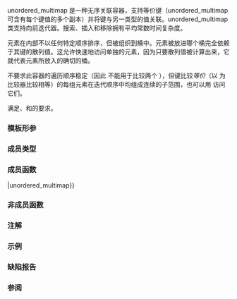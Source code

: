 {{cpp/title|unordered_multimap}}
{{cpp/container/unordered_multimap/navbar}}
{{dcl begin}}
{{dcl header|unordered_map}}
{{dcl|num=1|since=c++11|1=
template&lt;
    class Key,
    class T,
    class Hash = std::hash&lt;Key&gt;,
    class KeyEqual = std::equal_to&lt;Key&gt;,
    class Allocator = std::allocator&lt;std::pair&lt;const Key, T&gt;&gt;
&gt; class unordered_multimap;
}}
{{dcl|num=2|since=c++17|1=
namespace pmr {
    template&lt;
        class Key,
        class T,
        class Hash = std::hash&lt;Key&gt;,
        class Pred = std::equal_to&lt;Key&gt;
    &gt; using unordered_multimap =
          std::unordered_multimap&lt;Key, T, Hash, Pred,
              std::pmr::polymorphic_allocator&lt;std::pair&lt;const Key, T&gt;&gt;&gt;;
}
}}
{{dcl end}}

unordered_multimap 是一种无序关联容器，支持等价键（unordered_multimap 可含有每个键值的多个副本）并将键与另一类型的值关联。unordered_multimap 类支持向前迭代器。搜索、插入和移除拥有平均常数时间复杂度。

元素在内部不以任何特定顺序排序，但被组织到桶中。元素被放进哪个桶完全依赖于其键的散列值。这允许快速地访问单独的元素，因为只要散列值被计算出来，它就代表元素所放入的确切的桶。

不要求此容器的遍历顺序稳定（因此 {{lc|std::equal}} 不能用于比较两个 {{tt|std::unordered_multimap}}），但键比较''等价''（以 {{lc|key_eq()}} 为比较器比较相等）的每组元素在迭代顺序中均组成连续的子范围，也可以用 {{lc|equal_range()}} 访问它们。

{{tt|std::unordered_multimap}} 满足{{named req|Container}}、{{named req|AllocatorAwareContainer}}和{{named req|UnorderedAssociativeContainer}}的要求。

{{cpp/is_constexpr|since=c++26|transient=yes}}

===模板形参===
{{todo|Add descriptions of the template parameters.}}

===成员类型===
{{dsc begin}}
{{dsc hitem|类型|定义}}
{{dsc inc|cpp/container/dsc key_type|unordered_multimap}}
{{dsc inc|cpp/container/dsc mapped_type|unordered_multimap}}
{{dsc inc|cpp/container/dsc value_type|unordered_multimap}}
{{dsc inc|cpp/container/dsc size_type|unordered_multimap}}
{{dsc inc|cpp/container/dsc difference_type|unordered_multimap}}
{{dsc inc|cpp/container/dsc hasher|unordered_multimap}}
{{dsc inc|cpp/container/dsc key_equal|unordered_multimap}}
{{dsc inc|cpp/container/dsc allocator_type|unordered_multimap}}
{{dsc inc|cpp/container/dsc reference|unordered_multimap}}
{{dsc inc|cpp/container/dsc const_reference|unordered_multimap}}
{{dsc inc|cpp/container/dsc pointer|unordered_multimap}}
{{dsc inc|cpp/container/dsc const_pointer|unordered_multimap}}
{{dsc inc|cpp/container/dsc iterator|unordered_multimap}}
{{dsc inc|cpp/container/dsc const_iterator|unordered_multimap}}
{{dsc inc|cpp/container/dsc local_iterator|unordered_multimap}}
{{dsc inc|cpp/container/dsc const_local_iterator|unordered_multimap}}
{{dsc inc|cpp/container/dsc node_type|unordered_multimap}}
{{dsc end}}

===成员函数===
{{dsc begin}}
{{dsc inc|cpp/container/dsc constructor|unordered_multimap}}
{{dsc inc|cpp/container/dsc destructor|unordered_multimap}}
{{dsc inc|cpp/container/dsc operator{{=}}|unordered_multimap}}
{{dsc inc|cpp/container/dsc get_allocator|unordered_multimap}}

{{dsc h2|迭代器}}
{{dsc inc|cpp/container/dsc begin|unordered_multimap}}
{{dsc inc|cpp/container/dsc end|unordered_multimap}}

{{dsc h2|容器}}
{{dsc inc|cpp/container/dsc empty|unordered_multimap}}
{{dsc inc|cpp/container/dsc size|unordered_multimap}}
{{dsc inc|cpp/container/dsc max_size|unordered_multimap}}

{{dsc h2|修改器}}
{{dsc inc|cpp/container/dsc clear|unordered_multimap}}
{{dsc inc|cpp/container/dsc insert|unordered_multimap}}
{{dsc inc|cpp/container/dsc insert_range|unordered_multimap}}
{{dsc inc|cpp/container/dsc emplace|unordered_multimap}}
{{dsc inc|cpp/container/dsc emplace_hint|unordered_multimap}}
{{dsc inc|cpp/container/dsc erase|unordered_multimap}}
{{dsc inc|cpp/container/dsc swap|unordered_multimap}}
{{dsc inc|cpp/container/dsc extract|unordered_multimap}}
{{dsc inc|cpp/container/dsc merge|unordered_multimap}}

{{dsc h2|查找}}
{{dsc inc|cpp/container/dsc count|unordered_multimap}}
{{dsc inc|cpp/container/dsc find|unordered_multimap}}
{{dsc inc|cpp/container/dsc contains|unordered_multimap}}
{{dsc inc|cpp/container/dsc equal_range|unordered_multimap}}

{{dsc h2|桶接口}}
{{dsc inc|cpp/container/dsc begin(int)|unordered_multimap}}
{{dsc inc|cpp/container/dsc end(int)|unordered_multimap}}
{{dsc inc|cpp/container/dsc bucket_count|unordered_multimap}}
{{dsc inc|cpp/container/dsc max_bucket_count|unordered_multimap}}
{{dsc inc|cpp/container/dsc bucket_size|unordered_multimap}}
{{dsc inc|cpp/container/dsc bucket|unordered_multimap}}

{{dsc h2|哈希策略}}
{{dsc inc|cpp/container/dsc load_factor|unordered_multimap}}
{{dsc inc|cpp/container/dsc max_load_factor|unordered_multimap}}
{{dsc inc|cpp/container/dsc rehash|unordered_multimap}}
{{dsc inc|cpp/container/dsc reserve|unordered_multimap}}

{{dsc h2|观察器}}
{{dsc inc|cpp/container/dsc hash_function|unordered_multimap}}
{{dsc inc|cpp/container/dsc key_eq|unordered_multimap}}
{{dsc end}}

===非成员函数===
{{dsc begin}}
{{dsc inc|cpp/container/dsc operator_cmp_unord|unordered_multimap}}
{{dsc inc|cpp/container/dsc swap2|unordered_multimap}}
{{dsc inc|cpp/container/dsc erase_if|unordered_multimap}}
{{dsc end}}

{{rrev|since=c++17|
==={{rl|deduction guides|推导指引}}===
}}

===注解===
{{ftm begin|std=1|comment=1}}
{{ftm|__cpp_lib_containers_ranges|value=202202L|std=C++23|容器的范围构造和插入}}
{{ftm|__cpp_lib_constexpr_containers|value=202502L|std=C++26|{{c/core|constexpr}} {{tt|std::unordered_multimap}}}}
{{ftm end}}

===示例===
{{example}}

===缺陷报告===
{{dr list begin}}
{{dr list item|wg=lwg|dr=2050|std=C++11|before={{tt|reference}}、{{tt|const_reference}}、{{tt|pointer}} 和&lt;br&gt;{{tt|const_pointer}} 的定义都基于 {{tt|allocator_type}}|after=基于 {{tt|value_type}} 和&lt;br&gt;{{lc|std::allocator_traits}}}}
{{dr list end}}

===参阅===
{{dsc begin}}
{{dsc inc|cpp/container/dsc unordered_map}}
{{dsc inc|cpp/container/dsc multimap}}
{{dsc inc|cpp/container/dsc flat_multimap}}
{{dsc end}}

{{langlinks|de|en|es|fr|it|ja|pt|ru}}